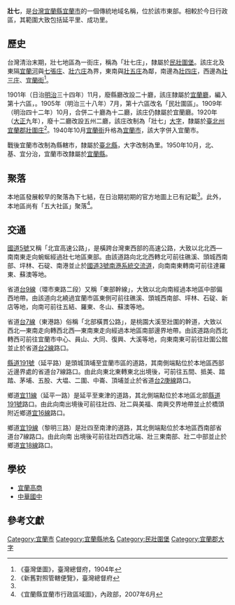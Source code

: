{{noteTA
|1 = zh-cn:庄; zh-hk:庄; zh-tw:庄;
}}
'''壯七'''，是[[中華民國|台灣]][[宜蘭縣|宜蘭縣]][[宜蘭市|宜蘭市]]的一個傳統地域名稱，位於該市東部。相較於今日行政區，其範圍大致包括延平里、成功里。

==歷史==
台灣清治末期，壯七地區為一街庄，稱為「壯七庄」，隸屬於[[民壯圍堡|民壯圍堡]]。該庄北及東隔[[宜蘭河|宜蘭河]]與[[七張庄|七張庄]]、[[壯六庄|壯六庄]]為界，東南與[[壯五庄|壯五庄]]為鄰，南邊為[[壯四庄|壯四庄]]，西邊為[[壯三庄|壯三庄]]、[[宜蘭_(大字)|宜蘭街]]<ref name="臺灣堡圖">《臺灣堡圖》，臺灣總督府，1904年</ref>。

1901年（日治[[明治|明治]]三十四年）11月，廢縣廳改設二十廳，該庄隸屬於[[宜蘭廳|宜蘭廳]]，編入第十六區，。1905年（明治三十八年）7月，第十六區改名「民壯圍區」。1909年（明治四十二年）10月，合併二十廳為十二廳，該庄仍隸屬於宜蘭廳。1920年（[[大正|大正]]九年），廢十二廳改設五州二廳，該庄改制為「壯七」[[大字|大字]]，隸屬於[[臺北州|臺北州]][[宜蘭郡|宜蘭郡]][[壯圍庄|壯圍庄]]<ref>《新舊對照管轄便覽》，臺灣總督府</ref>。1940年10月[[宜蘭街|宜蘭街]]升格為[[宜蘭市_(州轄市)|宜蘭市]]，該大字併入宜蘭市。

戰後宜蘭市改制為縣轄市，隸屬於[[臺北縣|臺北縣]]，大字改制為里。1950年10月，北、基、宜分治，宜蘭市改隸屬於[[宜蘭縣|宜蘭縣]]。

==聚落==
本地區發展較早的聚落為下七結，在日治期初期的官方地圖上已有記載<ref name="臺灣堡圖"/>。此外，本地區尚有「五大社區」聚落<ref>《宜蘭縣宜蘭市行政區域圖》，內政部，2007年6月</ref>。

==交通==
[[蔣渭水高速公路|國道5號]]又稱「北宜高速公路」，是橫跨台灣東西部的高速公路，大致以北北西—南南東走向蜿蜒經過壯七地區東部。由該道路向北北西轉北可前往礁溪、頭城西南部、坪林、石碇、南港並止於[[福爾摩沙高速公路|國道3號]][[南港系統交流道|南港系統交流道]]，向南南東轉南可前往達羅東、蘇澳等地。

省道[[台9線|台9線]]（環市東路二段）又稱「東部幹線」，大致以北向南經過本地區中部偏西地帶。由該道向北繞過宜蘭市區東側可前往礁溪、頭城西南部、坪林、石碇、新店等地，向南可前往五結、羅東、冬山、蘇澳等地。

省道[[台7線|台7線]]（東港路）俗稱「北部橫貫公路」，是桃園大溪至壯圍的幹道，大致以西北—東南走向轉西北西—東南東走向經過本地區南部邊界地帶。由該道路向西北轉西可前往宜蘭市中心、員山、大同、復興、大溪等地，向東南東可前往壯圍公館並止於省道[[台2線|台2線]]路口。

[[縣道191號|縣道191號]]（延平路）是頭城頂埔至宜蘭市區的道路，其南側端點位於本地區西部近邊界處的省道台7線路口。由此向東北東轉東北出境後，可前往五間、抵美、踏踏、茅埔、五股、大塭、二圍、中崙、頂埔並止於省道[[台2庚線|台2庚線]]路口。

鄉道[[宜11線|宜11線]]（延平一路）是延平至東津的道路，其北側端點位於本地區北部[[縣道191號|縣道191號]]路口。由此向南出境後可前往壯四、壯二與美福、南興交界地帶並止於橋頭附近鄉道[[宜16線|宜16線]]路口。

鄉道[[宜19線|宜19線]]（黎明三路）是壯四至南津的道路，其北側端點位於本地區西南部省道台7線路口。由此向南
出境後可前往壯四西北端、壯三東南部、壯二中部並止於鄉道[[宜18線|宜18線]]路口。

==學校==
*[[宜蘭高商|宜蘭高商]]
*[[中華國中|中華國中]]

==參考文獻==
{{reflist}}

{{宜蘭郡}}
{{宜蘭市舊町名}}

[[Category:宜蘭市|Category:宜蘭市]]
[[Category:宜蘭縣地名|Category:宜蘭縣地名]]
[[Category:民壯圍堡|Category:民壯圍堡]]
[[Category:宜蘭郡大字|Category:宜蘭郡大字]]